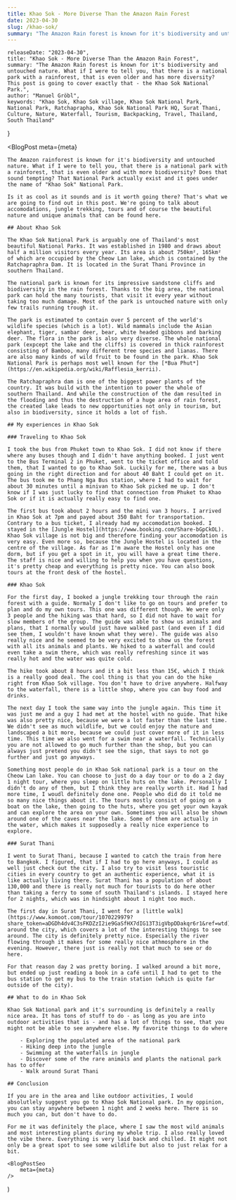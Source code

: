 ```yaml
---
title: Khao Sok - More Diverse Than the Amazon Rain Forest
date: 2023-04-30
slug: /khao-sok/
summary: "The Amazon Rain forest is known for it's biodiversity and untouched nature. What if I were to tell you, that there is a national park with a rainforest, that is even older and has more diversity? This post is going to cover exactly that - the Khao Sok National Park."
---
```



    releaseDate: "2023-04-30",
    title: "Khao Sok - More Diverse Than the Amazon Rain Forest",
    summary: "The Amazon Rain forest is known for it's biodiversity and untouched nature. What if I were to tell you, that there is a national park with a rainforest, that is even older and has more diversity? This post is going to cover exactly that - the Khao Sok National Park.",
    author: "Manuel Gröbl",
    keywords: "Khao Sok, Khao Sok village, Khao Sok National Park, National Park, Ratchaprapha, Khao Sok National Park HQ, Surat Thani, Culture, Nature, Waterfall, Tourism, Backpacking, Travel, Thailand, South Thailand"
}

<BlogPost 
    meta={meta}
>

    The Amazon rainforest is known for it's biodiversity and untouched nature. What if I were to tell you, that there is a national park with a rainforest, that is even older and with more biodiversity? Does that sound tempting? That National Park actually exist and it goes under the name of "Khao Sok" National Park.

    Is it as cool as it sounds and is it worth going there? That's what we are going to find out in this post. We're going to talk about accomodations, jungle trekking, tours and of course the beautiful nature and unique animals that can be found here.

    ## About Khao Sok

    The Khao Sok National Park is arguably one of Thailand's most beautiful National Parks. It was established in 1980 and draws about half a million visitors every year. Its area is about 750km², 165km² of which are occupied by the Cheow Lan lake, which is contained by the Ratchapraphra Dam. It is located in the Surat Thani Province in southern Thailand.

    The national park is known for its impressive sandstone cliffs and biodiversity in the rain forest. Thanks to the big area, the national park can hold the many tourists, that visit it every year without taking too much damage. Most of the park is untouched nature with only few trails running trough it. 

    The park is estimated to contain over 5 percent of the world's wildlife species (which is a lot). Wild mammals include the Asian elephant, tiger, sambar deer, bear, white headed gibbons and barking deer. The flora in the park is also very diverse. The whole national park (expcept the lake and the cliffs) is covered in thick rainforest consisting of Bamboo, many different tree species and lianas. There are also many kinds of wild fruit to be found in the park. Khao Sok National Park is perhaps most well known for the [*Bua Phut*](https://en.wikipedia.org/wiki/Rafflesia_kerrii).

    The Ratchapraphra dam is one of the biggest power plants of the country. It was build with the intention to power the whole of southern Thailand. And while the construction of the dam resulted in the flooding and thus the destruction of a huge area of rain forest, the created lake leads to new opportunities not only in tourism, but also in biodiversity, since it holds a lot of fish.

    ## My experiences in Khao Sok

    ### Traveling to Khao Sok

    I took the bus from Phuket town to Khao Sok. I did not know if there where any buses though and I didn't have anything booked. I just went to the Bus Terminal 2 in Phuket, went to the ticket office and told them, that I wanted to go to Khao Sok. Luckily for me, there was a bus going in the right direction and for about 40 Baht I could get on it. The bus took me to Phang Nga Bus station, where I had to wait for about 30 minutes until a minivan to Khao Sok picked me up. I don't know if I was just lucky to find that connection from Phuket to Khao Sok or if it is actually really easy to find one.

    The first bus took about 2 hours and the mini van 3 hours. I arrived in Khao Sok at 7pm and payed about 350 Baht for transportation. Contrary to a bus ticket, I already had my accomodation booked. I stayed in the [Jungle Hostel](https://www.booking.com/Share-bGpCkOL). Khao Sok village is not big and therefore finding your accomodation is very easy. Even more so, because the Jungle Hostel is located in the centre of the village. As far as I'm aware the Hostel only has one dorm, but if you get a spot in it, you will have a great time there. The staff is nice and willing to help you when you have questions, it's pretty cheap and everything is pretty nice. You can also book tours at the front desk of the hostel.

    ### Khao Sok

    For the first day, I booked a jungle trekking tour through the rain forest with a guide. Normaly I don't like to go on tours and prefer to plan and do my own tours. This one was different though. We were only 3 people and the hiking was that hard, so I did not have to wait for slow members of the group. The guide was able to show us animals and plans, that I normally would just have walked past (and even if I did see them, I wouldn't have known what they were). The guide was also really nice and he seemed to be very excited to show us the forest with all its animals and plants. We hiked to a waterfall and could even take a swim there, which was really refreshing since it was really hot and the water was quite cold.

    The hike took about 8 hours and it a bit less than 15€, which I think is a really good deal. The cool thing is that you can do the hike right from Khao Sok village. You don't have to drive anywhere. Halfway to the waterfall, there is a little shop, where you can buy food and drinks.

    The next day I took the same way into the jungle again. This time it was just me and a guy I had met at the hostel with no guide. That hike was also pretty nice, because we were a lot faster than the last time. We didn't see as much wildlife, but we could enjoy the nature and landscaped a bit more, because we could just cover more of it in less time. This time we also went for a swim near a waterfall. Technically you are not allowed to go much further than the shop, but you can always just pretend you didn't see the sign, that says to not go further and just go anyways.

    Something most people do in Khao Sok national park is a tour on the Cheow Lan lake. You can choose to just do a day tour or to do a 2 day 1 night tour, where you sleep on little huts on the lake. Personally I didn't do any of them, but I think they are really worth it. Had I had more time, I woudl definitely done one. People who did do it told me so many nice things about it. The tours mostly consist of going on a boat on the lake, then going to the huts, where you get your own kayak and can explore the area on your own. Sometimes you will also be shown around one of the caves near the lake. Some of them are actually in the water, which makes it supposedly a really nice experience to explore.

    ### Surat Thani

    I went to Surat Thani, because I wanted to catch the train from here to Bangkok. I figured, that if I had to go here anyways, I could as well just check out the city. I also try to visit less touristic cities in every country to get an authentic experience, what it is like actually living there. Surat Thani has a population of about 130,000 and there is really not much for tourists to do here other than taking a ferry to some of south Thailand's islands. I stayed here for 2 nights, which was in hindsight about 1 night too much.

    The first day in Surat Thani, I went for a [little walk](https://www.komoot.com/tour/1070229979?share_token=aDGDh4dv4C3sFKDZzI2ie9GaSfHX7dIG13T3igVbpDDakqr6r1&ref=wtd) around the city, which covers a lot of the interesting things to see around. The city is definitely pretty nice. Especially the river flowing through it makes for some really nice athmosphere in the evening. However, there just is really not that much to see or do here.

    For that reason day 2 was pretty boring. I walked around a bit more, but ended up just reading a book in a café until I had to get to the bus station to get my bus to the train station (which is quite far outside of the city).

    ## What to do in Khao Sok

    Khao Sok National park and it's surrounding is definitely a really nice area. It has tons of stuff to do - as long as you are into outdoor activities that is - and has a lot of things to see, that you might not be able to see anywhere else. My favorite things to do where

        - Exploring the populated area of the national park
        - Hiking deep into the jungle
        - Swimming at the waterfalls in jungle
        - Discover some of the rare animals and plants the national park has to offer
        - Walk around Surat Thani

    ## Conclusion

    If you are in the area and like outdoor activities, I would absolutlely suggest you go to Khao Sok National park. In my oppinion, you can stay anywhere between 1 night and 2 weeks here. There is so much you can, but don't have to do.

    For me it was definitely the place, where I saw the most wild animals and most interesting plants during my whole trip. I also really loved the vibe there. Everything is very laid back and chilled. It might not only be a great spot to see some wildlife but also to just relax for a bit.

</BlogPost>

    <BlogPostSeo 
        meta={meta}
    />
)